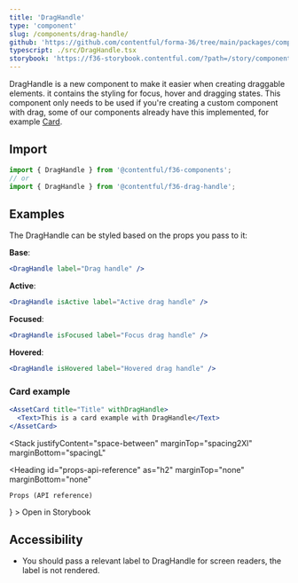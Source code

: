 ```yaml
---
title: 'DragHandle'
type: 'component'
slug: /components/drag-handle/
github: 'https://github.com/contentful/forma-36/tree/main/packages/components/drag-handle'
typescript: ./src/DragHandle.tsx
storybook: 'https://f36-storybook.contentful.com/?path=/story/components-draghandle--default'
---
```



DragHandle is a new component to make it easier when creating draggable elements. it contains the styling for focus, hover and dragging states.
This component only needs to be used if you're creating a custom component with drag, some of our components already have this implemented, for example [Card](/components/card).

## Import

```js static=true
import { DragHandle } from '@contentful/f36-components';
// or
import { DragHandle } from '@contentful/f36-drag-handle';
```

## Examples

The DragHandle can be styled based on the props you pass to it:

**Base**:

```jsx
<DragHandle label="Drag handle" />
```

**Active**:

```jsx
<DragHandle isActive label="Active drag handle" />
```

**Focused**:

```jsx
<DragHandle isFocused label="Focus drag handle" />
```

**Hovered**:

```jsx
<DragHandle isHovered label="Hovered drag handle" />
```

### Card example

```jsx
<AssetCard title="Title" withDragHandle>
  <Text>This is a card example with DragHandle</Text>
</AssetCard>
```

<Stack
  justifyContent="space-between"
  marginTop="spacing2Xl"
  marginBottom="spacingL"
>
  <Heading
    id="props-api-reference"
    as="h2"
    marginTop="none"
    marginBottom="none"
  >
    Props (API reference)
  </Heading>
  <TextLink
    href="https://f36-storybook.contentful.com/?path=/story/components-draghandle"
    target="_blank"
    alignIcon="end"
    icon={<ExternalLinkIcon />}
  >
    Open in Storybook
  </TextLink>
</Stack>

<PropsTable of="DragHandle" />

## Accessibility

- You should pass a relevant label to DragHandle for screen readers, the label is not rendered.
